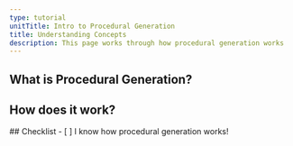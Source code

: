 ```yaml
---
type: tutorial
unitTitle: Intro to Procedural Generation
title: Understanding Concepts
description: This page works through how procedural generation works
---
```



## What is Procedural Generation?


## How does it work?


<Box>
## Checklist
<Checklist>
- [ ] I know how procedural generation works!
</Checklist>
</Box>